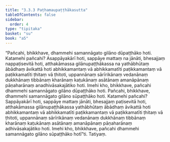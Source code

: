 ```yaml
---
title: "3.3.3 Paṭhamaupaṭṭhākasutta"
tableOfContents: false
sidebar:
  order: 4
type: "tipitaka"
basket: "su"
book: "a5"
---
```



<DynamicBreadcrumb />

<Division number="123" book="a5" bookNo="16" page="126">

<Paragraph number="707" book="a5">
“Pañcahi, bhikkhave, dhammehi samannāgato gilāno dūpaṭṭhāko hoti. Katamehi pañcahi? Asappāyakārī hoti, sappāye mattaṃ na jānāti, bhesajjaṃ nappaṭisevitā hoti, atthakāmassa gilānupaṭṭhākassa na yathābhūtaṃ ābādhaṃ āvikattā hoti abhikkamantaṃ vā abhikkamatīti paṭikkamantaṃ vā paṭikkamatīti ṭhitaṃ vā ṭhitoti, uppannānaṃ sārīrikānaṃ vedanānaṃ dukkhānaṃ tibbānaṃ kharānaṃ kaṭukānaṃ asātānaṃ amanāpānaṃ pāṇaharānaṃ anadhivāsakajātiko hoti. Imehi kho, bhikkhave, pañcahi dhammehi samannāgato gilāno dūpaṭṭhāko hoti.
</Paragraph>

<Paragraph number="708" book="a5">
Pañcahi, bhikkhave, dhammehi samannāgato gilāno sūpaṭṭhāko hoti. Katamehi pañcahi? Sappāyakārī hoti, sappāye mattaṃ jānāti, bhesajjaṃ paṭisevitā hoti, atthakāmassa gilānupaṭṭhākassa yathābhūtaṃ ābādhaṃ āvikattā hoti abhikkamantaṃ vā abhikkamatīti paṭikkamantaṃ vā paṭikkamatīti ṭhitaṃ vā ṭhitoti, uppannānaṃ sārīrikānaṃ vedanānaṃ dukkhānaṃ tibbānaṃ kharānaṃ kaṭukānaṃ asātānaṃ amanāpānaṃ pāṇaharānaṃ adhivāsakajātiko hoti. Imehi kho, bhikkhave, pañcahi dhammehi samannāgato gilāno sūpaṭṭhāko hotī”ti.

</Paragraph>
</Division>

<Paragraph number="709" type="center" book="a5">
Tatiyaṃ.
</Paragraph>